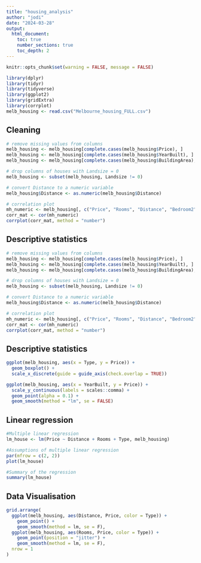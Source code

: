 ```yaml
---
title: "housing_analysis"
author: "jodi"
date: "2024-03-28"
output: 
  html_document:
    toc: true
    number_sections: true
    toc_depth: 2
---
```


```r
knitr::opts_chunk$set(warning = FALSE, message = FALSE) 
```

```r
library(dplyr)
library(tidyr)
library(tidyverse)
library(ggplot2)
library(gridExtra)
library(corrplot)
melb_housing <- read.csv("Melbourne_housing_FULL.csv")
```

## Cleaning



```r
# remove missing values from columns
melb_housing <- melb_housing[complete.cases(melb_housing$Price), ]
melb_housing <- melb_housing[complete.cases(melb_housing$YearBuilt), ]
melb_housing <- melb_housing[complete.cases(melb_housing$BuildingArea), ]

# drop columns of houses with Landsize = 0 
melb_housing <- subset(melb_housing, Landsize != 0)

# convert Distance to a numeric variable
melb_housing$Distance <- as.numeric(melb_housing$Distance)

# correlation plot 
mh_numeric <- melb_housing[, c("Price", "Rooms", "Distance", "Bedroom2", "Bathroom", "BuildingArea", "YearBuilt", "Landsize")]
corr_mat <- cor(mh_numeric)
corrplot(corr_mat, method = "number")
```

## Descriptive statistics

```r

# remove missing values from columns
melb_housing <- melb_housing[complete.cases(melb_housing$Price), ]
melb_housing <- melb_housing[complete.cases(melb_housing$YearBuilt), ]
melb_housing <- melb_housing[complete.cases(melb_housing$BuildingArea), ]

# drop columns of houses with Landsize = 0 
melb_housing <- subset(melb_housing, Landsize != 0)

# convert Distance to a numeric variable
melb_housing$Distance <- as.numeric(melb_housing$Distance)

# correlation plot 
mh_numeric <- melb_housing[, c("Price", "Rooms", "Distance", "Bedroom2", "Bathroom", "BuildingArea", "YearBuilt", "Landsize")]
corr_mat <- cor(mh_numeric)
corrplot(corr_mat, method = "number")
```

## Descriptive statistics

```r

ggplot(melb_housing, aes(x = Type, y = Price)) + 
  geom_boxplot() +
  scale_x_discrete(guide = guide_axis(check.overlap = TRUE))

ggplot(melb_housing, aes(x = YearBuilt, y = Price)) +
  scale_y_continuous(labels = scales::comma) +
  geom_point(alpha = 0.1) +
  geom_smooth(method = "lm", se = FALSE)

```

## Linear regression
```r
#Multiple linear regression
lm_house <- lm(Price ~ Distance + Rooms + Type, melb_housing)
```

```r
#Assumptions of multiple linear regression
par(mfrow = c(2, 2))
plot(lm_house)
```

```r
#Summary of the regression
summary(lm_house) 
```

## Data Visualisation
```r
grid.arrange(
  ggplot(melb_housing, aes(Distance, Price, color = Type)) +
    geom_point() +
    geom_smooth(method = lm, se = F),
  ggplot(melb_housing, aes(Rooms, Price, color = Type)) +
    geom_point(position = "jitter") +
    geom_smooth(method = lm, se = F),
  nrow = 1
)
```
